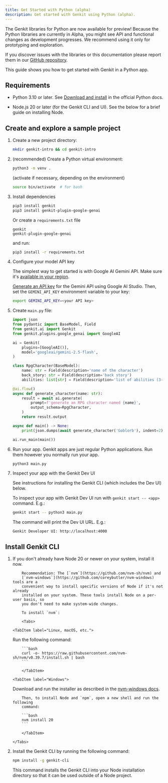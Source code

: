 ```yaml
---
title: Get Started with Python (alpha)
description: Get started with Genkit using Python (alpha).
---
```



The Genkit libraries for Python are now available for preview! Because the
Python libraries are currently in Alpha, you might see API and functional
changes as development progresses. We recommend using it only for prototyping
and exploration.

If you discover issues with the libraries or this documentation please report
them in our [GitHub repository](https://github.com/firebase/genkit/).

This guide shows you how to get started with Genkit in a Python app.

## Requirements

- Python 3.10 or later. See [Download and
  install](https://www.python.org/downloads/) in the official Python docs.

- Node.js 20 or later (for the Genkit CLI and UI). See the below for a brief
  guide on installing Node.

## Create and explore a sample project

1.  Create a new project directory:

    ```bash
    mkdir genkit-intro && cd genkit-intro
    ```

2.  (recommended) Create a Python virtual environment:

    ```bash
    python3 -m venv .
    ```

    (activate if necessary, depending on the environment)

    ```bash
    source bin/activate  # for bash
    ```

3.  Install dependencies

    ```bash
    pip3 install genkit
    pip3 install genkit-plugin-google-genai
    ```

    Or create a `requirements.txt` file

    ```text title="requirements.txt"
    genkit
    genkit-plugin-google-genai
    ```

    and run:

    ```bash
    pip3 install -r requirements.txt
    ```

4.  Configure your model API key

    The simplest way to get started is with Google AI Gemini API. Make sure it's
    [available in your region](https://ai.google.dev/available_regions).

    [Generate an API key](https://aistudio.google.com/app/apikey) for the
    Gemini API using Google AI Studio. Then, set the `GEMINI_API_KEY`
    environment variable to your key:

    ```bash
    export GEMINI_API_KEY=<your API key>
    ```

5.  Create `main.py` file:

    ```python title="main.py"
    import json
    from pydantic import BaseModel, Field
    from genkit.ai import Genkit
    from genkit.plugins.google_genai import GoogleAI

    ai = Genkit(
        plugins=[GoogleAI()],
        model='googleai/gemini-2.5-flash',
    )

    class RpgCharacter(BaseModel):
        name: str = Field(description='name of the character')
        back_story: str = Field(description='back story')
        abilities: list[str] = Field(description='list of abilities (3-4)')

    @ai.flow()
    async def generate_character(name: str):
        result = await ai.generate(
            prompt=f'generate an RPG character named {name}',
            output_schema=RpgCharacter,
        )
        return result.output

    async def main() -> None:
        print(json.dumps(await generate_character('Goblorb'), indent=2))

    ai.run_main(main())
    ```

6.  Run your app. Genkit apps are just regular Python applications. Run them
    however you normally run your app.

    ```bash
    python3 main.py
    ```

7.  Inspect your app with the Genkit Dev UI

    See instructions for installing the Genkit CLI (which includes the Dev UI)
    below.

    To inspect your app with Genkit Dev UI run with `genkit start -- <app>`
    command. E.g.:

    ```bash
    genkit start -- python3 main.py
    ```

    The command will print the Dev UI URL. E.g.:

    ```
    Genkit Developer UI: http://localhost:4000
    ```

## Install Genkit CLI

1.  If you don't already have Node 20 or newer on your system, install it now.

            Recommendation: The [`nvm`](https://github.com/nvm-sh/nvm) and
            [`nvm-windows`](https://github.com/coreybutler/nvm-windows) tools are a
            convenient way to install specific versions of Node if it's not already
            installed on your system. These tools install Node on a per-user basis, so
            you don't need to make system-wide changes.

            To install `nvm`:

            <Tabs>

        <TabItem label="Linux, macOS, etc.">

    Run the following command:

            ```bash
            curl -o- https://raw.githubusercontent.com/nvm-sh/nvm/v0.39.7/install.sh | bash
            ```

            </TabItem>

        <TabItem label="Windows">

    Download and run the installer as described in the [nvm-windows
    docs](https://github.com/coreybutler/nvm-windows?tab=readme-ov-file#install-nvm-windows).

            Then, to install Node and `npm`, open a new shell and run the following
            command:

            ```bash
            nvm install 20
            ```

            </TabItem>

        </Tabs>

2.  Install the Genkit CLI by running the following command:

    ```bash
    npm install -g genkit-cli
    ```

    This command installs the Genkit CLI into your Node installation directory so
    that it can be used outside of a Node project.
